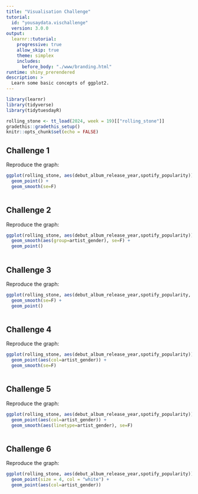 ```yaml
---
title: "Visualisation Challenge"
tutorial:
  id: "yousaydata.vischallenge"
  version: 3.0.0
output:
  learnr::tutorial:
    progressive: true
    allow_skip: true
    theme: simplex
    includes:
      before_body: "./www/branding.html"
runtime: shiny_prerendered
description: >
  Learn some basic concepts of ggplot2.
---
```


```r
library(learnr)
library(tidyverse)
library(tidytuesdayR)

rolling_stone <- tt_load(2024, week = 19)[["rolling_stone"]]
gradethis::gradethis_setup()
knitr::opts_chunk$set(echo = FALSE)
```

## Challenge 1

Reproduce the graph:

```r
ggplot(rolling_stone, aes(debut_album_release_year,spotify_popularity)) +
  geom_point() +
  geom_smooth(se=F)
```

```r

```

## Challenge 2

Reproduce the graph:

```r
ggplot(rolling_stone, aes(debut_album_release_year,spotify_popularity)) +
  geom_smooth(aes(group=artist_gender), se=F) +
  geom_point()
```

```r

```

## Challenge 3 

Reproduce the graph:

```r
ggplot(rolling_stone, aes(debut_album_release_year,spotify_popularity, col=artist_gender)) +
  geom_smooth(se=F) +
  geom_point()
```

```r

```

## Challenge 4

Reproduce the graph:

```r
ggplot(rolling_stone, aes(debut_album_release_year,spotify_popularity)) +
  geom_point(aes(col=artist_gender)) +
  geom_smooth(se=F)
```

```r

```

## Challenge 5

Reproduce the graph:

```r
ggplot(rolling_stone, aes(debut_album_release_year,spotify_popularity)) +
  geom_point(aes(col=artist_gender)) +
  geom_smooth(aes(linetype=artist_gender), se=F)
```

```r

```

## Challenge 6

Reproduce the graph:

```r
ggplot(rolling_stone, aes(debut_album_release_year,spotify_popularity)) +
  geom_point(size = 4, col = "white") +
  geom_point(aes(col=artist_gender))
```

```r

```
